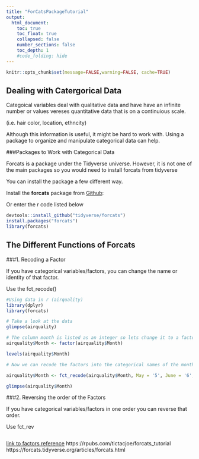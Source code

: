 ```yaml
---
title: "ForCatsPackageTutorial"
output:
  html_document:
    toc: true
    toc_float: true
    collapsed: false
    number_sections: false
    toc_depth: 1
    #code_folding: hide
---
```


```r
knitr::opts_chunk$set(message=FALSE,warning=FALSE, cache=TRUE)
```


## Dealing with Catergorical Data

Categoical variables deal with qualitative data and have have an infinite number or values vereses quantitative data that is on a continuious scale. 

(i.e. hair color, location, ethncity)

Although this information is useful, it might be hard to work with. Using a package to organize and manipulate categorical data can help.

###Packages to Work with Categorical Data

Forcats is a package under the Tidyverse universe. However, it is not one of the main packages so you would need to install forcats from tidyverse

You can install the package a few different way. 

Install the **forcats** package from [Github](https://github.com/tidyverse/forcats):

Or enter the r code listed below 

```r
devtools::install_github("tidyverse/forcats")
install.packages("forcats")
library(forcats)
```
## The Different Functions of Forcats

###1. Recoding a Factor

If you have categorical variables/factors, you can change the name or identity of that factor.

Use the fct_recode() 
```r
#Using data in r (airquality)
library(dplyr)
library(forcats)

# Take a look at the data
glimpse(airquality)

# The column month is listed as an integer so lets change it to a factor
airquality$Month <- factor(airquality$Month)

levels(airquality$Month)

# Now we can recode the factors into the categorical names of the months

airquality$Month <- fct_recode(airquality$Month, May = '5', June = '6', July = '7', Aug = '8', Sept = '9')

glimpse(airquality$Month)
```
###2. Reversing the order of the Factors

If you have categorical variables/factors in one order you can reverse that order.

Use fct_rev
```r

```




[link to factors reference](https://r4ds.had.co.nz/factors.html)
https://rpubs.com/tictacjoe/forcats_tutorial
https://forcats.tidyverse.org/articles/forcats.html
